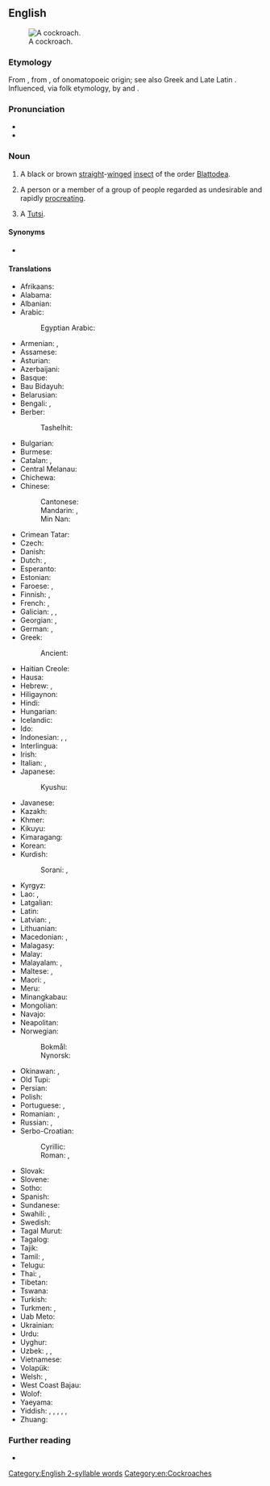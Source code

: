 ==English==
[[Image:Cockroachcloseup.jpg|thumb|A cockroach.]]

===Etymology===
From {{etyl|es|en}} {{m|es|cucaracha||woodlouse}}, from {{m|es|cuca||butterfly caterpillars}}, of onomatopoeic origin; see also Greek {{m|grc|κόκκυξ}} and Late Latin {{m|la|cucus}}. Influenced, via folk etymology, by {{m|en|cock}} and {{m|en|roach}}.

===Pronunciation===
* {{audio|en-us-cockroach.ogg|Audio (US)|lang=en}}
* {{rhymes|əʊtʃ|lang=en}}

===Noun===
{{en-noun|es}}

# A black or brown [[straight]]-[[winged]] [[insect]] of the order [[Blattodea]].
# {{lb|en|slang}} A person or a member of a group of people regarded as undesirable and rapidly [[procreate|procreating]].
# {{lb|en|offensive|slang|ethnic slur|Rwanda}} A [[Tutsi]].

====Synonyms====
* {{sense|black or brown insect}} {{l|en|roach}} {{qualifier|US}}

====Translations====
{{trans-top|type of insect}}
* Afrikaans: {{t|af|kakkerlak}}
* Alabama: {{t|akz|iskanpatha}}
* Albanian: {{t+|sq|kacabu}}
* Arabic: {{t|ar|صُرْصُور}}
*: Egyptian Arabic: {{t|arz|صرصار|m|tr=ṣurṣār}}
* Armenian: {{t+|hy|ուտիճ}}, {{t+|hy|խավարասեր|sc=Armn}}
* Assamese: {{t|as|পঁইতাচোৰা}}
* Asturian: {{t|ast|cucaracha|f}}
* Azerbaijani: {{t|az|tarakan}}
* Basque: {{t|eu|labezomorro}}
* Bau Bidayuh: {{t|sne|ribabie}}
* Belarusian: {{t|be|пруса́к|m|sc=Cyrl}}
* Bengali: {{t|bn|তেলাপোকা}}, {{t|bn|আরশুলা}}
* Berber:
*: Tashelhit: {{t|shi|ibnḍr|m}}
* Bulgarian: {{t+|bg|хлеба́рка|f}}
* Burmese: {{t+|my|ပိုးဟပ်}}
* Catalan: {{t|ca|escarabat|m}}, {{t|ca|panerola|f}}
* Central Melanau: {{t|mel|belipeh}}
* Chichewa: {{t|ny|mphemvu}}
* Chinese:
*: Cantonese: {{t|yue|曱甴|tr=gaat6 zaat6-2|sc=Hani}}
*: Mandarin: {{t+|cmn|蟑螂|tr=zhāngláng|sc=Hani}}, {{t+|cmn|蜚蠊|tr=fěilián|sc=Hani}}
*: Min Nan: {{t+|nan|虼蚻|tr=ka-choa̍h|sc=Hani}}
* Crimean Tatar: {{t|crh|qoñuz}}
* Czech: {{t+|cs|šváb|m}}
* Danish: {{t+|da|kakerlak|c}}
* Dutch: {{t+|nl|kakkerlak|f}}, {{t|nl|sissende kakkerlak|f}}
* Esperanto: {{t|eo|blato}}
* Estonian: {{t|et|prussakas}}
* Faroese: {{t|fo|grótlús|f}}, {{qualifier|colloquial}} {{t|fo|kakkulakkur|m}}
* Finnish: {{t+|fi|torakka}}, {{t+|fi|russakka}}
* French: {{t+|fr|cafard|m}}, {{t+|fr|blatte}}
* Galician: {{t+|gl|carroucha|f}}, {{t|gl|cascuda|f}}, {{t|gl|cascudo|m}}
* Georgian: {{t|ka|აბანოს ჭია|sc=Geor}}, {{t+|ka|ტარაკანი|sc=Geor}}
* German: {{t+|de|Schabe|f}}, {{t+|de|Kakerlake|f}}
* Greek: {{t+|el|κατσαρίδα|f}}
*: Ancient: {{t|grc|σίλφη|f}}
* Haitian Creole: {{t|ht|blat}}
* Hausa: {{t|ha|kyankyaso|m|alt=kyànkyasṑ}}
* Hebrew: {{t|he|ג׳וּק|m|tr=juk}}, {{t+|he|תִּיקָן|m|tr=tikan}}
* Hiligaynon: {{t|hil|tanga}}
* Hindi: {{t|hi|तिलचट्टा}}
* Hungarian: {{t+|hu|csótány}}
* Icelandic: {{t+|is|kakkalakki|m}}
* Ido: {{t+|io|blato}}
* Indonesian: {{t+|id|kecoak}}, {{t|id|kacoa}}, {{t|id|kecoa}}
* Interlingua: {{t|ia|blatta}}
* Irish: {{t|ga|blatóg|f}}
* Italian: {{t|it|blatta|f}}, {{t+|it|scarafaggio|m}}
* Japanese: {{t|ja|蜚蠊|tr=ゴキブリ, gokiburi}}
*: Kyushu: {{t|ja|アマメ|tr=amame}}
* Javanese: {{t|jv|coro}}
* Kazakh: {{t|kk|тарақан|sc=Cyrl}}
* Khmer: {{t+|km|កន្លាត}}
* Kikuyu: {{t|ki|nyeje}}
* Kimaragang: {{t|kqr|lipos}}
* Korean: {{t+|ko|바퀴벌레}}
* Kurdish:
*: Sorani: {{t|ku|سیسرک}}, {{t+|ku|سیسارک}}
{{trans-mid}}
* Kyrgyz: {{t+|ky|таракан}}
* Lao: {{t|lo|ສາບ}}, {{t|lo|ແມງສາບ}}
* Latgalian: {{t|ltg|brusaks|m}}
* Latin: {{t+|la|blatta|f}}
* Latvian: {{t|lv|prusaks}}, {{t|lv|tarakāns|m}}
* Lithuanian: {{t|lt|tarakonas|m}}
* Macedonian: {{t|mk|бубашваба|f}}, {{t|mk|лебарка|f}}
* Malagasy: {{t+|mg|kalabe}}
* Malay: {{t|ms|lipas}}
* Malayalam: {{t+|ml|പാറ്റ|sc=Mlym}}, {{t|ml|പാററ|sc=Mlym}}
* Maltese: {{t|mt|wirdiena|f}}, {{t|mt|kokroċ|m}}
* Maori: {{t|mi|kēkerengū}}, {{t|mi|kokoroihe}}
* Meru: {{t|mer|njenje}}
* Minangkabau: {{t|min|lipeh}}
* Mongolian: {{t+|mn|жоом|sc=Cyrl}}
* Navajo: {{t|nv|chʼoshtsoh}}
* Neapolitan: {{t|nap|scarrafóne}}
* Norwegian:
*: Bokmål: {{t|nb|kakerlakk|m}}
*: Nynorsk: {{t|nn|kakerlakk|m}}
* Okinawan: {{t|ryu|ひーらー|tr=hiiraa}}, {{t|ryu|唐びーらー|tr=とーびーらー, toobiiraa}}
* Old Tupi: {{t|tpw|arabé}}
* Persian: {{t+|fa|سوسک|tr=susk}}
* Polish: {{t+|pl|karaluch|m-an}}
* Portuguese: {{t+|pt|barata|f}}, {{t+|pt|carocha|f}}
* Romanian: {{t+|ro|gândac|m}}, {{t+|ro|libarcă|f}}
* Russian: {{t+|ru|тарака́н|m}}, {{t+|ru|пруса́к|m}}
* Serbo-Croatian:
*: Cyrillic: {{t|sh|бубашваба|f|sc=Cyrl}}
*: Roman: {{t+|sh|bubašvaba|f}}, {{t+|sh|žohar|m}} {{qualifier|Croatia}}
* Slovak: {{t+|sk|šváb|m}}
* Slovene: {{t+|sl|ščurek|m}}
* Sotho: {{t|st|lephela}}
* Spanish: {{t+|es|cucaracha|f}}
* Sundanese: {{t|su|ᮎᮥᮎᮥᮍᮥᮊ᮪}}
* Swahili: {{t+|sw|mende|c9|c10}}, {{t+|sw|kombamwiko}}
* Swedish: {{t+|sv|kackerlacka|c}}
* Tagal Murut: {{t|mvv|lipos}}
* Tagalog: {{t|tl|ipis}}
* Tajik: {{t+|tg|нонхӯрак}}
* Tamil: {{t+|ta|கக்கலாத்து|sc=Taml}}, {{t|ta|கரப்பான் பூச்சி|sc=Taml}}
* Telugu: {{t+|te|బొద్దింక}}
* Thai: {{t+|th|แมลงสาบ}}, {{t+|th|สาบ}}
* Tibetan: {{t|bo|ཤོམ་འབུ}}
* Tswana: {{t|tn|lefele}}
* Turkish: {{t+|tr|hamam böceği}}
* Turkmen: {{t|tk|saçakçy}}, {{t|tk|tarakan}}
* Uab Meto: {{t|aoz|iki}}
* Ukrainian: {{t|uk|тарга́н|m}}
* Urdu: {{t|ur|جهنگر|tr=?}}
* Uyghur: {{t|ug|مايقۇرت}}
* Uzbek: {{t+|uz|suvarak}}, {{t+|uz|tezgizak}}, {{t+|uz|tarakan}}
* Vietnamese: {{t+|vi|gián}}
* Volapük: {{t|vo|skaraf}}
* Welsh: {{t|cy|chwilen ddu|f}}, {{t|cy|blac-pat|m}}
* West Coast Bajau: {{t|bdr|bobok}}
* Wolof: {{t|wo|mbóot|alt=mbóot mi}}
* Yaeyama: {{t|rys|小虫|tr=くむす, kumusu}}
* Yiddish: {{t|yi|טאַראַקאַן|sc=Hebr}}, {{t|yi|רוס|m}}, {{t|yi|פּרוסאַק|m}}, {{t|yi|קנײַפּער|m}}, {{t|yi|פֿראַנצויז|m}}, {{t|yi|שוואַב|m}}
* Zhuang: {{t|za|sap}}
{{trans-bottom}}

===Further reading===
* {{pedia}}

[[Category:English 2-syllable words]]
[[Category:en:Cockroaches]]